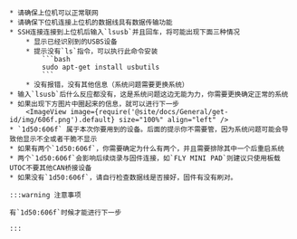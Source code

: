 

    * 请确保上位机可以正常联网
    * 请确保下位机连接上位机的数据线具有数据传输功能
    * SSH连接连接到上位机后输入`lsusb`并且回车，将可能出现下面三种情况
        * 显示已经识别到的USBS设备
        * 提示没有`ls`指令，可以执行此命令安装
            ```bash
            sudo apt-get install usbutils
            ```
        * 没有报错，没有其他信息（系统问题需要更换系统）
    * 输入`lsusb`后什么反应都没有，这是系统问题这边无能为力，你需要更换确定正常的系统
    * 如果出现下方图片中圈起来的信息，就可以进行下一步
        <ImageView image={require('@site/docs/General/get-id/img/606f.png').default} size="100%" align="left" />
    * `1d50:606f` 属于本次你要用到的设备。后面的提示你不需要管，因为系统问题可能会导致他显示不全或者干脆不显示
    * 如果有两个`1d50:606f`，你需要确定为什么有两个，并且需要排除其中一个后重启系统
    * 两个`1d50:606f`会影响后续烧录与固件连接，如`FLY MINI PAD`则建议只使用板载UTOC不要其他CAN桥接设备
    * 如果没有`1d50:606f`，请自行检查数据线是否接好，固件有没有刷对。

    :::warning 注意事项

    有`1d50:606f`时候才能进行下一步

    :::
